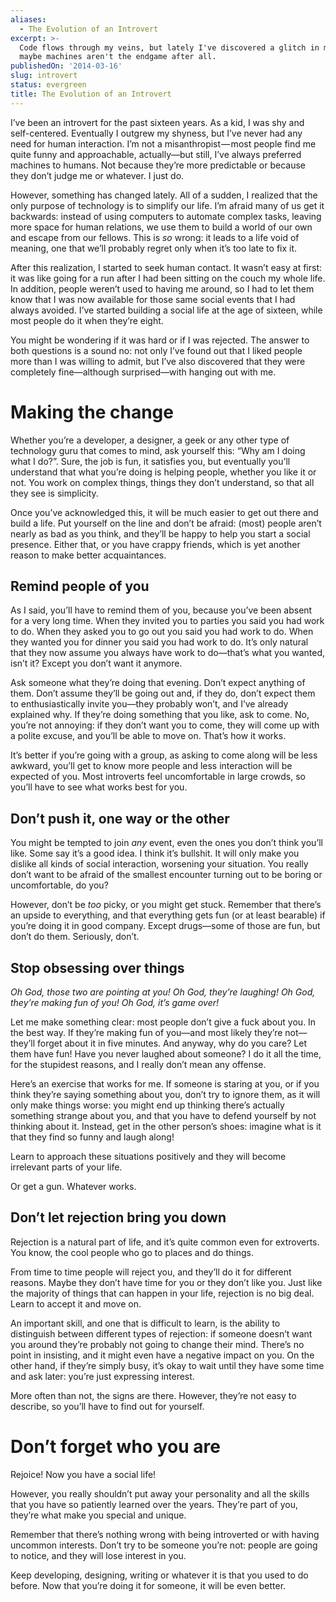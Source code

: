 ```yaml
---
aliases:
  - The Evolution of an Introvert
excerpt: >-
  Code flows through my veins, but lately I've discovered a glitch in my system:
  maybe machines aren't the endgame after all.
publishedOn: '2014-03-16'
slug: introvert
status: evergreen
title: The Evolution of an Introvert
---
```

I’ve been an introvert for the past sixteen years. As a kid, I was shy and self-centered. Eventually I outgrew my shyness, but I’ve never had any need for human interaction. I’m not a misanthropist — most people find me quite funny and approachable, actually—but still, I’ve always preferred machines to humans. Not because they’re more predictable or because they don’t judge me or whatever. I just do.

However, something has changed lately. All of a sudden, I realized that the only purpose of technology is to simplify our life. I’m afraid many of us get it backwards: instead of using computers to automate complex tasks, leaving more space for human relations, we use them to build a world of our own and escape from our fellows. This is _so_ wrong: it leads to a life void of meaning, one that we’ll probably regret only when it’s too late to fix it.

After this realization, I started to seek human contact. It wasn’t easy at first: it was like going for a run after I had been sitting on the couch my whole life. In addition, people weren’t used to having me around, so I had to let them know that I was now available for those same social events that I had always avoided. I’ve started building a social life at the age of sixteen, while most people do it when they’re eight.

You might be wondering if it was hard or if I was rejected. The answer to both questions is a sound no: not only I’ve found out that I liked people more than I was willing to admit, but I’ve also discovered that they were completely fine—although surprised—with hanging out with me.

# Making the change

Whether you’re a developer, a designer, a geek or any other type of technology guru that comes to mind, ask yourself this: “Why am I doing what I do?”. Sure, the job is fun, it satisfies you, but eventually you’ll understand that what you’re doing is helping people, whether you like it or not. You work on complex things, things they don’t understand, so that all they see is simplicity.

Once you’ve acknowledged this, it will be much easier to get out there and build a life. Put yourself on the line and don’t be afraid: (most) people aren’t nearly as bad as you think, and they’ll be happy to help you start a social presence. Either that, or you have crappy friends, which is yet another reason to make better acquaintances.

## Remind people of you

As I said, you’ll have to remind them of you, because you’ve been absent for a very long time. When they invited you to parties you said you had work to do. When they asked you to go out you said you had work to do. When they wanted you for dinner you said you had work to do. It’s only natural that they now assume you always have work to do—that’s what you wanted, isn’t it? Except you don’t want it anymore.

Ask someone what they’re doing that evening. Don’t expect anything of them. Don’t assume they’ll be going out and, if they do, don’t expect them to enthusiastically invite you—they probably won’t, and I’ve already explained why. If they’re doing something that you like, ask to come. No, you’re not annoying: if they don’t want you to come, they will come up with a polite excuse, and you’ll be able to move on. That’s how it works.

It’s better if you’re going with a group, as asking to come along will be less awkward, you’ll get to know more people and less interaction will be expected of you. Most introverts feel uncomfortable in large crowds, so you’ll have to see what works best for you.

## Don’t push it, one way or the other

You might be tempted to join _any_ event, even the ones you don’t think you’ll like. Some say it’s a good idea. I think it’s bullshit. It will only make you dislike all kinds of social interaction, worsening your situation. You really don’t want to be afraid of the smallest encounter turning out to be boring or uncomfortable, do you?

However, don’t be _too_ picky, or you might get stuck. Remember that there’s an upside to everything, and that everything gets fun (or at least bearable) if you’re doing it in good company. Except drugs—some of those are fun, but don’t do them. Seriously, don’t.

## Stop obsessing over things

_Oh God, those two are pointing at you! Oh God, they’re laughing! Oh God, they’re making fun of you! Oh God, it’s game over!_

Let me make something clear: most people don’t give a fuck about you. In the best way. If they’re making fun of you—and most likely they’re not—they’ll forget about it in five minutes. And anyway, why do you care? Let them have fun! Have you never laughed about someone? I do it all the time, for the stupidest reasons, and I really don’t mean any offense.

Here’s an exercise that works for me. If someone is staring at you, or if you think they’re saying something about you, don’t try to ignore them, as it will only make things worse: you might end up thinking there’s actually something strange about you, and that you have to defend yourself by not thinking about it. Instead, get in the other person’s shoes: imagine what is it that they find so funny and laugh along!

Learn to approach these situations positively and they will become irrelevant parts of your life.

Or get a gun. Whatever works.

## Don’t let rejection bring you down

Rejection is a natural part of life, and it’s quite common even for extroverts. You know, the cool people who go to places and do things.

From time to time people will reject you, and they’ll do it for different reasons. Maybe they don’t have time for you or they don’t like you. Just like the majority of things that can happen in your life, rejection is no big deal. Learn to accept it and move on.

An important skill, and one that is difficult to learn, is the ability to distinguish between different types of rejection: if someone doesn’t want you around they’re probably not going to change their mind. There’s no point in insisting, and it might even have a negative impact on you. On the other hand, if they’re simply busy, it’s okay to wait until they have some time and ask later: you’re just expressing interest.

More often than not, the signs are there. However, they’re not easy to describe, so you’ll have to find out for yourself.

# Don’t forget who you are

Rejoice! Now you have a social life!

However, you really shouldn’t put away your personality and all the skills that you have so patiently learned over the years. They’re part of you, they’re what make you special and unique.

Remember that there’s nothing wrong with being introverted or with having uncommon interests. Don’t try to be someone you’re not: people are going to notice, and they will lose interest in you.

Keep developing, designing, writing or whatever it is that you used to do before. Now that you’re doing it for someone, it will be even better.
